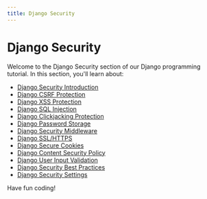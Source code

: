 ```yaml
---
title: Django Security
---
```


# Django Security

Welcome to the Django Security section of our Django programming tutorial. In this section, you'll learn about:

- [Django Security Introduction](./0-django-security-introduction.mdx)
- [Django CSRF Protection](./1-django-csrf-protection.mdx)
- [Django XSS Protection](./2-django-xss-protection.mdx)
- [Django SQL Injection](./3-django-sql-injection.mdx)
- [Django Clickjacking Protection](./4-django-clickjacking-protection.mdx)
- [Django Password Storage](./5-django-password-storage.mdx)
- [Django Security Middleware](./6-django-security-middleware.mdx)
- [Django SSL/HTTPS](./7-django-sslhttps.mdx)
- [Django Secure Cookies](./8-django-secure-cookies.mdx)
- [Django Content Security Policy](./9-django-content-security-policy.mdx)
- [Django User Input Validation](./10-django-user-input-validation.mdx)
- [Django Security Best Practices](./11-django-security-best-practices.mdx)
- [Django Security Settings](./12-django-security-settings.mdx)

Have fun coding!